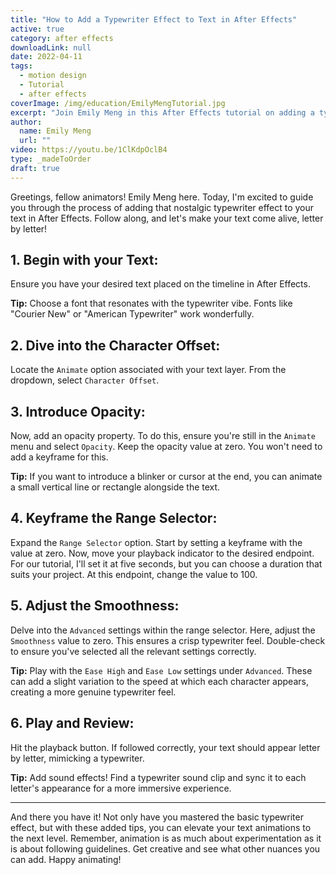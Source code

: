 ```yaml
---
title: "How to Add a Typewriter Effect to Text in After Effects"
active: true
category: after effects
downloadLink: null
date: 2022-04-11
tags:
  - motion design
  - Tutorial
  - after effects
coverImage: /img/education/EmilyMengTutorial.jpg
excerpt: "Join Emily Meng in this After Effects tutorial on adding a typewriter effect to your text. Discover the steps, from 'character offset' to setting 'smoothness'."
author:
  name: Emily Meng
  url: ""
video: https://youtu.be/1ClKdpOclB4
type: _madeToOrder
draft: true
---
```


Greetings, fellow animators! Emily Meng here. Today, I'm excited to guide you through the process of adding that nostalgic typewriter effect to your text in After Effects. Follow along, and let's make your text come alive, letter by letter!

## **1. Begin with your Text:**
Ensure you have your desired text placed on the timeline in After Effects.

**Tip:** Choose a font that resonates with the typewriter vibe. Fonts like "Courier New" or "American Typewriter" work wonderfully.

## **2. Dive into the Character Offset:**
Locate the `Animate` option associated with your text layer. From the dropdown, select `Character Offset`.

## **3. Introduce Opacity:**
Now, add an opacity property. To do this, ensure you're still in the `Animate` menu and select `Opacity`. Keep the opacity value at zero. You won't need to add a keyframe for this.

**Tip:** If you want to introduce a blinker or cursor at the end, you can animate a small vertical line or rectangle alongside the text.

## **4. Keyframe the Range Selector:**
Expand the `Range Selector` option. Start by setting a keyframe with the value at zero. Now, move your playback indicator to the desired endpoint. For our tutorial, I'll set it at five seconds, but you can choose a duration that suits your project. At this endpoint, change the value to 100.

## **5. Adjust the Smoothness:**
Delve into the `Advanced` settings within the range selector. Here, adjust the `Smoothness` value to zero. This ensures a crisp typewriter feel. Double-check to ensure you've selected all the relevant settings correctly.

**Tip:** Play with the `Ease High` and `Ease Low` settings under `Advanced`. These can add a slight variation to the speed at which each character appears, creating a more genuine typewriter feel.

## **6. Play and Review:**
Hit the playback button. If followed correctly, your text should appear letter by letter, mimicking a typewriter.

**Tip:** Add sound effects! Find a typewriter sound clip and sync it to each letter's appearance for a more immersive experience.

---

And there you have it! Not only have you mastered the basic typewriter effect, but with these added tips, you can elevate your text animations to the next level. Remember, animation is as much about experimentation as it is about following guidelines. Get creative and see what other nuances you can add. Happy animating!